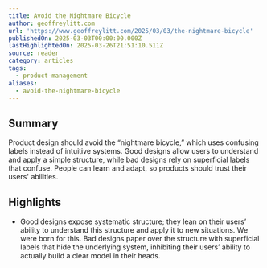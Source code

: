 ```yaml
---
title: Avoid the Nightmare Bicycle
author: geoffreylitt.com
url: 'https://www.geoffreylitt.com/2025/03/03/the-nightmare-bicycle'
publishedOn: 2025-03-03T00:00:00.000Z
lastHighlightedOn: 2025-03-26T21:51:10.511Z
source: reader
category: articles
tags:
  - product-management
aliases:
  - avoid-the-nightmare-bicycle
---
```

## Summary

Product design should avoid the “nightmare bicycle,” which uses confusing labels instead of intuitive systems. Good designs allow users to understand and apply a simple structure, while bad designs rely on superficial labels that confuse. People can learn and adapt, so products should trust their users' abilities.

## Highlights
- Good designs expose systematic structure; they lean on their users’ ability to understand this structure and apply it to new situations. We were born for this.
  Bad designs paper over the structure with superficial labels that hide the underlying system, inhibiting their users’ ability to actually build a clear model in their heads.
